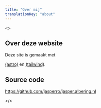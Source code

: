 ```yaml
---
title: "Over mij"
translationKey: "about"
---
```



<>
## Over deze website

Deze site is gemaakt met

<a href="https://astro.build/"><Icon name="astro" class="m-0 inline h-8 w-8" /> (astro)</a> en <a href="https://tailwindcss.com/"><Icon name="tailwind" class="m-0 inline h-8 w-8" /> (tailwind)</a>.

## Source code

https://github.com/jasperro/jasper.albering.nl

</>
